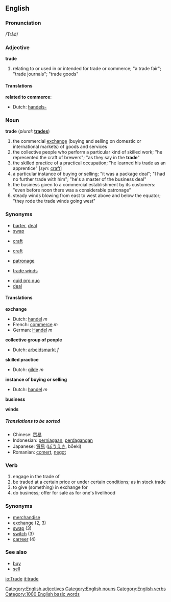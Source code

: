==English==
===Pronunciation===
/Trād/

===Adjective===
[[Category:English adjectives]]
'''trade'''

#<!--DefA--> relating to or used in or intended for trade or commerce; "a trade fair"; "trade journals"; "trade goods" 

====Translations====
<!--DefA--> '''related to commerce''':
*Dutch: [[handels-]]

===Noun===
[[Category:English nouns]]
'''trade'''  (''plural:'' '''[[trades]]''')

#<!--DefB--> the commercial [[exchange]] (buying and selling on domestic or international markets) of goods and services
#<!--DefC--> the collective people who perform a particular kind of skilled work; "he represented the craft of brewers"; "as they say in the '''trade'''"
#<!--DefD--> the skilled practice of a practical occupation; "he learned his trade as an apprentice" [''syn:'' [[craft]]]
#<!--DefE--> a particular instance of buying or selling; "it was a package deal"; "I had no further trade with him"; "he's a master of the business deal"
#<!--DefF--> the business given to a commercial establishment by its customers: "even before noon there was a considerable patronage"
#<!--DefG--> steady winds blowing from east to west above and below the equator; "they rode the trade winds going west" 

===Synonyms===
<!--DefB-->
*[[barter]], [[deal]]
*[[swap]]
<!--DefC-->
*[[craft]]
<!--DefD-->
*[[craft]]
<!--DefF-->
*[[patronage]]
<!--DefG-->
*[[trade winds]]

*[[quid pro quo]]
*[[deal]]

====Translations====
<!--DefB--> '''exchange'''
*Dutch: [[handel]] ''m''
*French: [[commerce]] ''m''
*German: [[Handel]] ''m''

<!--DefC--> '''collective group of people'''
*Dutch: [[arbeidsmarkt]] ''f''

<!--DefD--> '''skilled practice'''
*Dutch: [[gilde]] ''m''

<!--DefE--> '''instance of buying or selling'''
*Dutch: [[handel]] ''m''

<!--DefF--> '''business'''

<!--DefG--> '''winds'''

=====Translations to be sorted=====
*Chinese: [[贸易]]
*Indonesian: [[niaga|perniagaan]], [[dagang|perdagangan]]
*Japanese: [[貿易]] ([[ぼうえき]], bōeki)
*Romanian: [[comerţ]], [[negoţ]]

===Verb===
[[Category:English verbs]]
{{en-infl-reg-other-e|trad|e}}
# <!--DefH-->engage in the trade of
# <!--DefI-->be traded at a certain price or under certain conditions; as in stock trade
# <!--DefJ-->to give (something) in exchange for
# <!--DefK-->do business; offer for sale as for one's livelihood

===Synonyms===
*[[merchandise]]
*[[exchange]] (2, 3)
*[[swap]] (3)
*[[switch]] (3)
*[[carreer]] (4)

===See also===
* [[buy]]
* [[sell]]

[[Category:1000 English basic words]]

[[io:Trade]]
[[it:trade]]